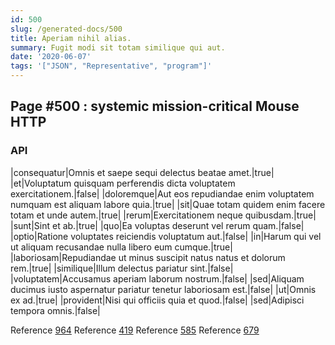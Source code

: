 ```yaml
---
id: 500
slug: /generated-docs/500
title: Aperiam nihil alias.
summary: Fugit modi sit totam similique qui aut.
date: '2020-06-07'
tags: '["JSON", "Representative", "program"]'
---
```

## Page #500 : systemic mission-critical Mouse HTTP
<Partial />

### API

|consequatur|Omnis et saepe sequi delectus beatae amet.|true|
|et|Voluptatum quisquam perferendis dicta voluptatem exercitationem.|false|
|doloremque|Aut eos repudiandae enim voluptatem numquam est aliquam labore quia.|true|
|sit|Quae totam quidem enim facere totam et unde autem.|true|
|rerum|Exercitationem neque quibusdam.|true|
|sunt|Sint et ab.|true|
|quo|Ea voluptas deserunt vel rerum quam.|false|
|optio|Ratione voluptates reiciendis voluptatum aut.|false|
|in|Harum qui vel ut aliquam recusandae nulla libero eum cumque.|true|
|laboriosam|Repudiandae ut minus suscipit natus natus et dolorum rem.|true|
|similique|Illum delectus pariatur sint.|false|
|voluptatem|Accusamus aperiam laborum nostrum.|false|
|sed|Aliquam ducimus iusto aspernatur pariatur tenetur laboriosam est.|false|
|ut|Omnis ex ad.|true|
|provident|Nisi qui officiis quia et quod.|false|
|sed|Adipisci tempora omnis.|false|

Reference [964](/generated-docs/964)
Reference [419](/generated-docs/419)
Reference [585](/generated-docs/585)
Reference [679](/generated-docs/679)



